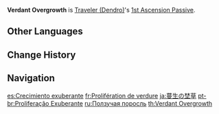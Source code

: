 {{Talent Infobox
|image         = Talent Verdant Overgrowth.png
|character     = Traveler (Dendro)
|type          = 1st Ascension Passive
|info          = Lea Lotus Lamp will obtain one level of Overflowing Lotuslight every second it is on the field, increasing the [[Elemental Mastery]] of active character(s) within its AoE by 6. Overflowing Lotuslight has a maximum of 10 stacks.
|utility1      = Elemental Mastery
|utility2      = Party Elemental Mastery
}}
'''Verdant Overgrowth''' is [[Traveler (Dendro)]]'s [[1st Ascension Passive]].

==Other Languages==
{{Other Languages
|en      = Verdant Overgrowth
|zhs     = 蔓生的埜草
|zhs_rm  = Mànshēng de Yěcǎo
|zht     = 蔓生的埜草
|zht_rm  = Mànshēng de Yěcǎo
|zh_tl   = 
|ja      = 蔓生の埜草
|ja_rm   = Mansei no Nosou {{Assumed}}
|ja_tl   = Creeping Grass Field
|ko      = 무성한 야생초
|ko_rm   = Museonghan Yasaengcho
|ko_tl   = Overgrown Wildflower
|es      = Crecimiento exuberante
|es_tl   = 
|fr      = Prolifération de verdure
|fr_tl   = Proliferation of Verdure
|ru      = Ползучая поросль
|ru_tl   = Creeping Verdure
|th      = Verdant Overgrowth
|vi      = Ngọn Cỏ Sinh Trưởng
|vi_tl   = 
|de      = Überwucherndes Wildgras
|de_tl   = Overgrowing Wild Grass
|id      = Verdant Overgrowth
|pt      = Proliferação Exuberante
|pt_tl   = 
|tr      = Aşırı Büyüyen Yeşillikler
|tr_tl   = 
|it      = Supercrescita verdeggiante
|it_tl   = 
}}

==Change History==
{{Change History|3.0}}

==Navigation==
{{Talent Navbox|Traveler (Dendro)}}

[[es:Crecimiento exuberante]]
[[fr:Prolifération de verdure]]
[[ja:蔓生の埜草]]
[[pt-br:Proliferação Exuberante]]
[[ru:Ползучая поросль]]
[[th:Verdant Overgrowth]]